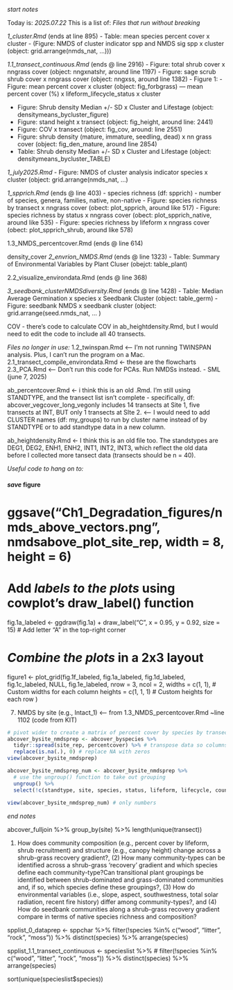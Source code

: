 _start notes_

Today is: _2025.07.22_
This is a list of: _Files that run without breaking_

_1_cluster.Rmd_ (ends at line 895)
  - Table: mean species percent cover x cluster
  - (Figure: NMDS of cluster indicator spp and NMDS sig spp x cluster (object: grid.arrange(nmds_nat, ...)))


_1.1_transect_continuous.Rmd_ (ends @ line 2916)
  - Figure: total shrub cover x nngrass cover (object: nngxnatshr, around line 1197)
  - Figure: sage scrub shrub cover x nngrass cover (object: nngxss, around line 1382)
  - Figure 1: 
  - Figure: mean percent cover x cluster (object: fig_forbgrass) ---  mean percent cover (%) x lifeform_lifecycle_status x cluster 
    
  - Figure: Shrub density Median +/- SD x Cluster and Lifestage  (object: densitymeans_bycluster_figure)
  - Figure: stand height x transect (object: fig_height, around line: 2441)
  - Figure: COV x transect (object: fig_cov, around: line 2551)
  - Figure: shrub density (mature, immature, seedling, dead) x nn grass cover (object: fig_den_mature, around line 2854)
  - Table: Shrub density Median +/- SD x Cluster and Lifestage (object: densitymeans_bycluster_TABLE)


_1_july2025.Rmd_
  - Figure: NMDS of cluster analysis indicator species x cluster (object: grid.arrange(nmds_nat, ...) 

_1_spprich.Rmd_ (ends @ line 403)
  - species richness (df: spprich) - number of species, genera, families, native, non-native 
  - Figure: species richness by transect x nngrass cover (obect: plot_spprich, around like 517)
  - Figure: species richness by status x nngrass cover (obect: plot_spprich_native, around like 535)
  - Figure: species richness by lifeform x nngrass cover (obect: plot_spprich_shrub, around like 578)
  

1.3_NMDS_percentcover.Rmd (ends @ line 614)


density_cover
_2_envrion_NMDS.Rmd_ (ends @ line 1323)
  - Table: Summary of Environmental Variables by Plant Cluser (obejct: table_plant)

2.2_visualize_environdata.Rmd (ends @ line 368)

_3_seedbank_clusterNMDSdiversity.Rmd_ (ends @ line 1428)
  - Table: Median Average Germination x species x Seedbank Cluster (object: table_germ)
  - Figure: seedbank NMDS x seedbank cluster (object: grid.arrange(seed.nmds_nat, ... )

COV - there's code to calculate COV in ab_heightdensity.Rmd, but I would need to edit the code to include all 40 transects. 

_Files no longer in use:_
1.2_twinspan.Rmd <-- I'm not running TWINSPAN analysis. Plus, I can't run the program on a Mac.
2.1_transect_compile_environdata.Rmd <- these are the flowcharts
2.3_PCA.Rmd <-- Don't run this code for PCAs. Run NMDSs instead. - SML (june 7, 2025)

ab_percentcover.Rmd <- i think this is an old .Rmd. I'm still using STANDTYPE, and the transect list isn't complete - specifically, df: abcover_vegcover_long_vegonly includes 14 transects at Site 1, five transects at INT, BUT only 1 transects at SIte 2. <-- I would need to add CLUSTER names (df: my_groups) to run by cluster name instead of by STANDTYPE or to add standtype data in a new column.

ab_heightdensity.Rmd <- I think this is an old file too. The standstypes are DEG1, DEG2, ENH1, ENH2, INT1, INT2, INT3, which reflect the old data before I collected more tansect data (transects should be n = 40).


_Useful code to hang on to:_

#### _save_ figure
# ggsave("Ch1_Degradation_figures/nmds_above_vectors.png", nmdsabove_plot_site_rep, width = 8, height = 6)

# Add _labels to the plots_ using cowplot's draw_label() function
fig.1a_labeled <- ggdraw(fig.1a) + draw_label("C", x = 0.95, y = 0.92, size = 15)  # Add letter "A" in the top-right corner

# _Combine the plots_ in a 2x3 layout
figure1 <- plot_grid(fig.1f_labeled, fig.1a_labeled, 
             fig.1d_labeled, fig.1c_labeled,  NULL, fig.1e_labeled,
             nrow = 3, 
             ncol = 2, 
             widths = c(1, 1), # Custom widths for each column
             heights = c(1, 1, 1) # Custom heights for each row
             ) 
             
             
             
(7) NMDS by site (e.g., Intact_1) <-- from 1.3_NMDS_percentcover.Rmd ~line 1102 (code from KIT)
```r

# pivot wider to create a matrix of percent cover by species by transect (n = 40)
abcover_bysite_nmdsprep <- abcover_byspecies %>% 
  tidyr::spread(site_rep, percentcover) %>% # transpose data so columns are site_rep
  replace(is.na(.), 0) # replace NA with zeros
view(abcover_bysite_nmdsprep)

abcover_bysite_nmdsprep_num <- abcover_bysite_nmdsprep %>% 
  # use the ungroup() function to take out grouping
  ungroup() %>% 
  select(!c(standtype, site, species, status, lifeform, lifecycle, count_per_dist))
         
view(abcover_bysite_nmdsprep_num) # only numbers
```

_end notes_


abcover_fulljoin %>% group_by(site) %>% length(unique(transect))

(1) How does community composition (e.g., percent cover by lifeform, shrub recruitment) and structure (e.g., canopy height) change across a shrub-grass recovery gradient?, (2) How many community-types can be identified across a shrub-grass ‘recovery’ gradient and which species define each community-type?Can transitional plant groupings be identified between shrub-dominated and grass-dominated communities and, if so, which species define these groupings?, (3) How do environmental variables (i.e., slope, aspect, southwestness, total solar radiation, recent fire history) differ among community-types?, and (4) How do seedbank communities along a shrub-grass recovery gradient compare in terms of native species richness and composition?


spplist_0_dataprep <- sppchar %>%
  filter(!species %in% c("wood", "litter", "rock", "moss")) %>%
  distinct(species) %>%
  arrange(species)

spplist_1.1_transect_continuous <- specieslist %>%
 # filter(!species %in% c("wood", "litter", "rock", "moss")) %>%
  distinct(species) %>%
  arrange(species)


sort(unique(specieslist$species))
